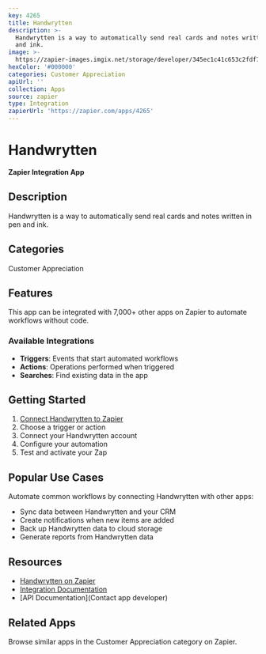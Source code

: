 ```yaml
---
key: 4265
title: Handwrytten
description: >-
  Handwrytten is a way to automatically send real cards and notes written in pen
  and ink.
image: >-
  https://zapier-images.imgix.net/storage/developer/345ec1c41c653c2fdf7ccd4722e84187.png?auto=format%2Ccompress&ixlib=python-3.0.0&q=50
hexColor: '#000000'
categories: Customer Appreciation
apiUrl: ''
collection: Apps
source: zapier
type: Integration
zapierUrl: 'https://zapier.com/apps/4265'
---
```

# Handwrytten

**Zapier Integration App**

## Description

Handwrytten is a way to automatically send real cards and notes written in pen and ink.

## Categories

Customer Appreciation

## Features

This app can be integrated with 7,000+ other apps on Zapier to automate workflows without code.

### Available Integrations

- **Triggers**: Events that start automated workflows
- **Actions**: Operations performed when triggered
- **Searches**: Find existing data in the app

## Getting Started

1. [Connect Handwrytten to Zapier](https://zapier.com/apps/4265)
2. Choose a trigger or action
3. Connect your Handwrytten account
4. Configure your automation
5. Test and activate your Zap

## Popular Use Cases

Automate common workflows by connecting Handwrytten with other apps:

- Sync data between Handwrytten and your CRM
- Create notifications when new items are added
- Back up Handwrytten data to cloud storage
- Generate reports from Handwrytten data

## Resources

- [Handwrytten on Zapier](https://zapier.com/apps/4265)
- [Integration Documentation](https://zapier.com/apps/4265/integrations)
- [API Documentation](Contact app developer)

## Related Apps

Browse similar apps in the Customer Appreciation category on Zapier.
